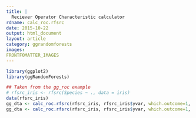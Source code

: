 ```yaml
---
title: |
  Reciever Operator Characteristic calculator
rdname: calc_roc.rfsrc
date: 2015-10-22
output: html_document
layout: article
category: ggrandomforests
images:
FRONTFOMATTER_IMAGES
---
```


```r
library(ggplot2)
library(ggRandomForests)
```

```r
## Taken from the gg_roc example
# rfsrc_iris <- rfsrc(Species ~ ., data = iris)
data(rfsrc_iris)
gg_dta <- calc_roc.rfsrc(rfsrc_iris, rfsrc_iris$yvar, which.outcome=1, oob=TRUE)
gg_dta <- calc_roc.rfsrc(rfsrc_iris, rfsrc_iris$yvar, which.outcome=1, oob=FALSE)



```